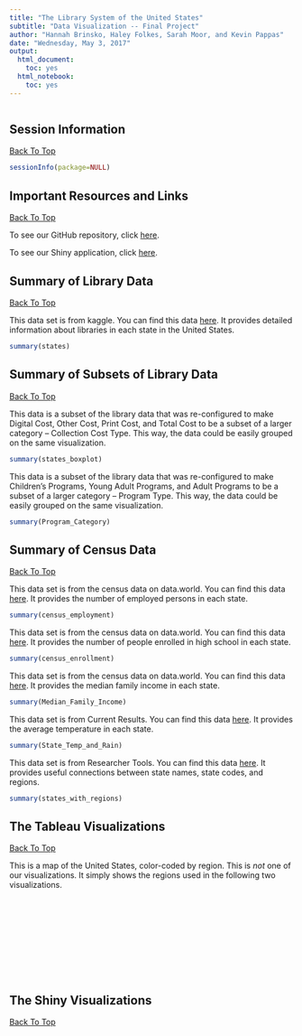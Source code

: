 ```yaml
---
title: "The Library System of the United States"
subtitle: "Data Visualization -- Final Project"
author: "Hannah Brinsko, Haley Folkes, Sarah Moor, and Kevin Pappas"
date: "Wednesday, May 3, 2017"
output:
  html_document:
    toc: yes
  html_notebook:
    toc: yes
---
```


![\n](books_image.png)

## Session Information
<a href="#top">Back To Top</a>

```r
sessionInfo(package=NULL)
```

## Important Resources and Links
<a href="#top">Back To Top</a>

To see our GitHub repository, click [here](https://github.com/CannataUTDV/s17dvfinalproject-folkes-moor-brinsko-pappas).

To see our Shiny application, click [here](https://hbrinsko.shinyapps.io/finalproject).

## Summary of Library Data
<a href="#top">Back To Top</a>

This data set is from kaggle. You can find this data [here](https://www.kaggle.com/imls/public-libraries). It provides detailed information about libraries in each state in the United States.

```r
summary(states)
```

## Summary of Subsets of Library Data
<a href="#top">Back To Top</a>

This data is a subset of the library data that was re-configured to make Digital Cost, Other Cost, Print Cost, and Total Cost to be a subset of a larger category -- Collection Cost Type. This way, the data could be easily grouped on the same visualization.

```r
summary(states_boxplot)
```

This data is a subset of the library data that was re-configured to make Children's Programs, Young Adult Programs, and Adult Programs to be a subset of a larger category -- Program Type. This way, the data could be easily grouped on the same visualization.

```r
summary(Program_Category)
```

## Summary of Census Data
<a href="#top">Back To Top</a>

This data set is from the census data on data.world. You can find this data [here](https://data.world/uscensusbureau/acs-2015-5-e-employmentstatus/file/USA_All_States.csv). It provides the number of employed persons in each state.

```r
summary(census_employment)
```

This data set is from the census data on data.world. You can find this data [here](https://data.world/uscensusbureau/acs-2015-5-e-schoolenrollment/file/USA_All_States.csv). It provides the number of people enrolled in high school in each state.

```r
summary(census_enrollment)
```

This data set is from the census data on data.world. You can find this data [here](https://data.world/uscensusbureau/acs-2015-5-e-income/USA_All_States.csv). It provides the median family income in each state.

```r
summary(Median_Family_Income)
```

This data set is from Current Results. You can find this data [here](https://www.currentresults.com/Weather/US/average-annual-state-temperatures.php). It provides the average temperature in each state.

```r
summary(State_Temp_and_Rain)
```

This data set is from Researcher Tools. You can find this data [here](http://researchertools.blogspot.com/2012/09/excel-file-with-us-states-abbreviations.html). It provides useful connections between state names, state codes, and regions. 

```r
summary(states_with_regions)
```

## The Tableau Visualizations
<a href="#top">Back To Top</a>

This is a map of the United States, color-coded by region. This is <i>not</i> one of our visualizations. It simply shows the regions used in the following two visualizations.   
![\n](Filled_US_State_Map.png)


![\n](Dual_Combination_Programs_Visits.png)

![\n](Stacked_bar_program_breakdown.png)

![\n](Scatterplot_Annual_Temp_vs_Visits.png)

![\n](box_and_whisker_collection_costs.png)

![\n](Scatterplot_collection_cost_and_size.png)

![\n](Crosstab_revenue_cost_ratio.png)

![\n](Filled_map_computers_kpi.png)

![\n](Histogram_computer_use.png)

![\n](Dashboard_Library_programs_vs_Visits.png)

![\n](Dashboard_Collection_Cost_vs_Size.png)

![\n](Dashboard_Computer_Count_and_Usage.png)

## The Shiny Visualizations
<a href="#top">Back To Top</a>

![\n](Boxplot.png)

![\n](Histogram.png)

![\n](Scatterplot.png)


![\n](Crosstab.png)

![\n](Barchart.png)

![\n](Barchart2.png)







